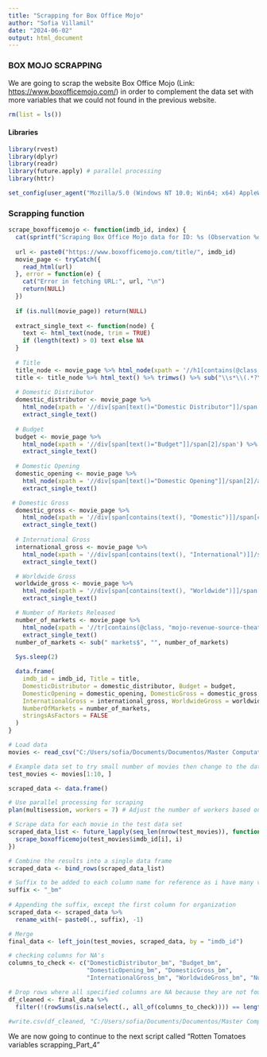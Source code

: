 ```yaml
---
title: "Scrapping for Box Office Mojo"
author: "Sofia Villamil"
date: "2024-06-02"
output: html_document
---
```


### BOX MOJO SCRAPPING

We are going to scrap the website Box Office Mojo (Link: <https://www.boxofficemojo.com/>) in order to complement the data set with more variables that we could not found in the previous website.

```r
rm(list = ls())
```

#### Libraries

```r
library(rvest)
library(dplyr)
library(readr)
library(future.apply) # parallel processing
library(httr)
```

```r
set_config(user_agent("Mozilla/5.0 (Windows NT 10.0; Win64; x64) AppleWebKit/537.36 (KHTML, like Gecko) Chrome/121.0.0.0 Safari/537.36; Sofia Villamil / sofia.v1999@gmail.com")) # set user agent here

```

### Scrapping function

```r
scrape_boxofficemojo <- function(imdb_id, index) {
  cat(sprintf("Scraping Box Office Mojo data for ID: %s (Observation %d)\n", imdb_id, index))
  
  url <- paste0("https://www.boxofficemojo.com/title/", imdb_id)
  movie_page <- tryCatch({
    read_html(url)
  }, error = function(e) {
    cat("Error in fetching URL:", url, "\n")
    return(NULL)
  }) 
  
  if (is.null(movie_page)) return(NULL)
  
  extract_single_text <- function(node) {
    text <- html_text(node, trim = TRUE)
    if (length(text) > 0) text else NA
  }
  
  # Title
  title_node <- movie_page %>% html_node(xpath = '//h1[contains(@class, "a-size-extra-large")]')
  title <- title_node %>% html_text() %>% trimws() %>% sub("\\s*\\(.*?\\)$", "", .)
  
  # Domestic Distributor
  domestic_distributor <- movie_page %>% 
    html_node(xpath = '//div[span[text()="Domestic Distributor"]]/span[2]') %>%
    extract_single_text()
  
  # Budget
  budget <- movie_page %>% 
    html_node(xpath = '//div[span[text()="Budget"]]/span[2]/span') %>%
    extract_single_text()
  
  # Domestic Opening
  domestic_opening <- movie_page %>% 
    html_node(xpath = '//div[span[text()="Domestic Opening"]]/span[2]/a/span') %>%
    extract_single_text()

 # Domestic Gross
  domestic_gross <- movie_page %>% 
    html_node(xpath = '//div[span[contains(text(), "Domestic")]]/span[contains(@class, "a-size-medium")]/span[contains(@class, "money")]') %>%
    extract_single_text()
  
  # International Gross
  international_gross <- movie_page %>% 
    html_node(xpath = '//div[span[contains(text(), "International")]]/span[contains(@class, "a-size-medium")]/span[contains(@class, "money")]') %>%
    extract_single_text()

  # Worldwide Gross
  worldwide_gross <- movie_page %>% 
    html_node(xpath = '//div[span[contains(text(), "Worldwide")]]/span[contains(@class, "a-size-medium")]/span[contains(@class, "money")]') %>%
    extract_single_text()

  # Number of Markets Released
  number_of_markets <- movie_page %>%
    html_node(xpath = '//tr[contains(@class, "mojo-revenue-source-theatrical")]//td[3]/a') %>%
    extract_single_text()
  number_of_markets <- sub(" markets$", "", number_of_markets)  
  
  Sys.sleep(2)

  data.frame(
    imdb_id = imdb_id, Title = title, 
    DomesticDistributor = domestic_distributor, Budget = budget,
    DomesticOpening = domestic_opening, DomesticGross = domestic_gross,
    InternationalGross = international_gross, WorldwideGross = worldwide_gross,
    NumberOfMarkets = number_of_markets,
    stringsAsFactors = FALSE
  )
}
```

```r
# Load data
movies <- read_csv("C:/Users/sofia/Documents/Documentos/Master Computational Social Sciences/TFM/Master Thesis/Scrapping and Data Part 2/movies_final_dataset_test.csv",show_col_types = FALSE)

# Example data set to try small number of movies then change to the data
test_movies <- movies[1:10, ]

scraped_data <- data.frame()

# Use parallel processing for scraping
plan(multisession, workers = 7) # Adjust the number of workers based on your CPU

# Scrape data for each movie in the test data set
scraped_data_list <- future_lapply(seq_len(nrow(test_movies)), function(i) {
  scrape_boxofficemojo(test_movies$imdb_id[i], i)
})

# Combine the results into a single data frame
scraped_data <- bind_rows(scraped_data_list)

# Suffix to be added to each column name for reference as i have many variables from dif places
suffix <- "_bm"
 
# Appending the suffix, except the first column for organization
scraped_data <- scraped_data %>%
  rename_with(~ paste0(., suffix), -1) 

```

```r
# Merge
final_data <- left_join(test_movies, scraped_data, by = "imdb_id")
```

```r
# checking columns for NA's
columns_to_check <- c("DomesticDistributor_bm", "Budget_bm", 
                      "DomesticOpening_bm", "DomesticGross_bm", 
                      "InternationalGross_bm", "WorldwideGross_bm", "NumberOfMarkets_bm")

# Drop rows where all specified columns are NA because they are not found in the site
df_cleaned <- final_data %>%
  filter(!(rowSums(is.na(select(., all_of(columns_to_check)))) == length(columns_to_check)))

```

```r
#write.csv(df_cleaned, "C:/Users/sofia/Documents/Documentos/Master Computational Social Sciences/TFM/Master Thesis/Scrapping and Data Part 2/movies_final_dataset_test_with_bm_cleaned.csv", row.names = FALSE)
```

We are now going to continue to the next script called "Rotten Tomatoes variables scrapping_Part_4"
